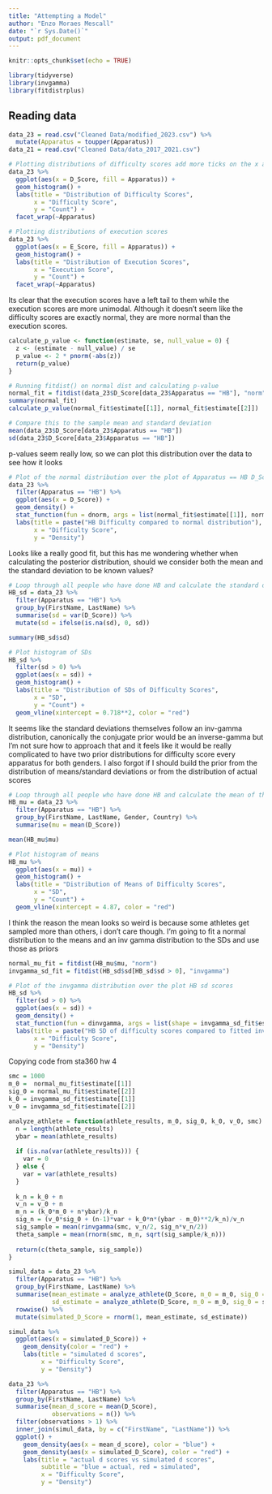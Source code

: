 ```yaml
---
title: "Attempting a Model"
author: "Enzo Moraes Mescall"
date: "`r Sys.Date()`"
output: pdf_document
---
```


```r
knitr::opts_chunk$set(echo = TRUE)
```

```r
library(tidyverse)
library(invgamma)
library(fitdistrplus)
```

## Reading data

```r
data_23 = read.csv("Cleaned Data/modified_2023.csv") %>%
  mutate(Apparatus = toupper(Apparatus))
data_21 = read.csv("Cleaned Data/data_2017_2021.csv") 
```

```r
# Plotting distributions of difficulty scores add more ticks on the x axis
data_23 %>%
  ggplot(aes(x = D_Score, fill = Apparatus)) +
  geom_histogram() +
  labs(title = "Distribution of Difficulty Scores",
       x = "Difficulty Score",
       y = "Count") +
  facet_wrap(~Apparatus)
```


```r
# Plotting distributions of execution scores
data_23 %>%
  ggplot(aes(x = E_Score, fill = Apparatus)) +
  geom_histogram() +
  labs(title = "Distribution of Execution Scores",
       x = "Execution Score",
       y = "Count") +
  facet_wrap(~Apparatus)
```

Its clear that the execution scores have a left tail to them while the execution scores are more unimodal. Although it doesn't seem like the difficulty scores are exactly normal, they are more normal than the execution scores. 

```r
calculate_p_value <- function(estimate, se, null_value = 0) {
  z <- (estimate - null_value) / se
  p_value <- 2 * pnorm(-abs(z))
  return(p_value)
}
```

```r
# Running fitdist() on normal dist and calculating p-value
normal_fit = fitdist(data_23$D_Score[data_23$Apparatus == "HB"], "norm")
summary(normal_fit)
calculate_p_value(normal_fit$estimate[[1]], normal_fit$estimate[[2]])

# Compare this to the sample mean and standard deviation
mean(data_23$D_Score[data_23$Apparatus == "HB"])
sd(data_23$D_Score[data_23$Apparatus == "HB"])
```

p-values seem really low, so we can plot this distribution over the data to see how it looks

```r
# Plot of the normal distribution over the plot of Apparatus == HB D_Score data
data_23 %>%
  filter(Apparatus == "HB") %>%
  ggplot(aes(x = D_Score)) +
  geom_density() +
  stat_function(fun = dnorm, args = list(normal_fit$estimate[[1]], normal_fit$estimate[[2]]), color = "red", size = 1) +
  labs(title = paste("HB Difficulty compared to normal distribution"),  
       x = "Difficulty Score",
       y = "Density")
```

Looks like a really good fit, but this has me wondering whether when calculating the posterior distribution, should we consider both the mean and the standard deviation to be known values?

```r
# Loop through all people who have done HB and calculate the standard deviations of their difficulty scores
HB_sd = data_23 %>%
  filter(Apparatus == "HB") %>%
  group_by(FirstName, LastName) %>%
  summarise(sd = var(D_Score)) %>%
  mutate(sd = ifelse(is.na(sd), 0, sd))

summary(HB_sd$sd)

# Plot histogram of SDs
HB_sd %>%
  filter(sd > 0) %>%
  ggplot(aes(x = sd)) +
  geom_histogram() +
  labs(title = "Distribution of SDs of Difficulty Scores",
       x = "SD",
       y = "Count") + 
  geom_vline(xintercept = 0.718**2, color = "red")
```

It seems like the standard deviations themselves follow an inv-gamma distribution, canonically the conjugate prior would be an inverse-gamma but I'm not sure how to approach that and it feels like it would be really complicated to have two prior distributions for difficulty score every apparatus for both genders. I also forgot if I should build the prior from the distribution of means/standard deviations or from the distribution of actual scores

```r
# Loop through all people who have done HB and calculate the mean of their difficulty scores
HB_mu = data_23 %>%
  filter(Apparatus == "HB") %>%
  group_by(FirstName, LastName, Gender, Country) %>%
  summarise(mu = mean(D_Score))

mean(HB_mu$mu)

# Plot histogram of means
HB_mu %>%
  ggplot(aes(x = mu)) +
  geom_histogram() +
  labs(title = "Distribution of Means of Difficulty Scores",
       x = "SD",
       y = "Count") + 
  geom_vline(xintercept = 4.87, color = "red")
```

I think the reason the mean looks so weird is because some athletes get sampled more than others, i don't care though. I'm going to fit a normal distribution to the means and an inv gamma distribution to the SDs and use those as priors

```r
normal_mu_fit = fitdist(HB_mu$mu, "norm")
invgamma_sd_fit = fitdist(HB_sd$sd[HB_sd$sd > 0], "invgamma")
```

```r
# Plot of the invgamma distribution over the plot HB sd scores
HB_sd %>%
  filter(sd > 0) %>%
  ggplot(aes(x = sd)) +
  geom_density() +
  stat_function(fun = dinvgamma, args = list(shape = invgamma_sd_fit$estimate[[1]],scale = invgamma_sd_fit$estimate[[2]]), color = "red", size = 1) +
  labs(title = paste("HB SD of difficulty scores compared to fitted invgamma distribution"),  
       x = "Difficulty Score",
       y = "Density")
```

Copying code from sta360 hw 4

```r
smc = 1000
m_0 =  normal_mu_fit$estimate[[1]]
sig_0 = normal_mu_fit$estimate[[2]]
k_0 = invgamma_sd_fit$estimate[[1]] 
v_0 = invgamma_sd_fit$estimate[[2]]

analyze_athlete = function(athlete_results, m_0, sig_0, k_0, v_0, smc) {
  n = length(athlete_results)
  ybar = mean(athlete_results)
  
  if (is.na(var(athlete_results))) {
    var = 0
  } else {
    var = var(athlete_results) 
  }
  
  k_n = k_0 + n
  v_n = v_0 + n
  m_n = (k_0*m_0 + n*ybar)/k_n
  sig_n = (v_0*sig_0 + (n-1)*var + k_0*n*(ybar - m_0)**2/k_n)/v_n
  sig_sample = mean(rinvgamma(smc, v_n/2, sig_n*v_n/2))
  theta_sample = mean(rnorm(smc, m_n, sqrt(sig_sample/k_n)))
  
  return(c(theta_sample, sig_sample))
}
```

```r
simul_data = data_23 %>%
  filter(Apparatus == "HB") %>%
  group_by(FirstName, LastName) %>%
  summarise(mean_estimate = analyze_athlete(D_Score, m_0 = m_0, sig_0 = sig_0, k_0 = k_0, v_0 = v_0, smc = 1000)[1],
            sd_estimate = analyze_athlete(D_Score, m_0 = m_0, sig_0 = sig_0, k_0 = k_0, v_0 = v_0, smc = 1000)[2]) %>%
  rowwise() %>%
  mutate(simulated_D_Score = rnorm(1, mean_estimate, sd_estimate))

simul_data %>%
  ggplot(aes(x = simulated_D_Score)) +
    geom_density(color = "red") +
    labs(title = "simulated d scores",  
         x = "Difficulty Score",
         y = "Density")
```

```r
data_23 %>%
  filter(Apparatus == "HB") %>% 
  group_by(FirstName, LastName) %>%
  summarise(mean_d_score = mean(D_Score),
            observations = n()) %>%
  filter(observations > 1) %>%
  inner_join(simul_data, by = c("FirstName", "LastName")) %>%
  ggplot() +
    geom_density(aes(x = mean_d_score), color = "blue") +
    geom_density(aes(x = simulated_D_Score), color = "red") +
    labs(title = "actual d scores vs simulated d scores",
         subtitle = "blue = actual, red = simulated",
         x = "Difficulty Score",
         y = "Density")
```



